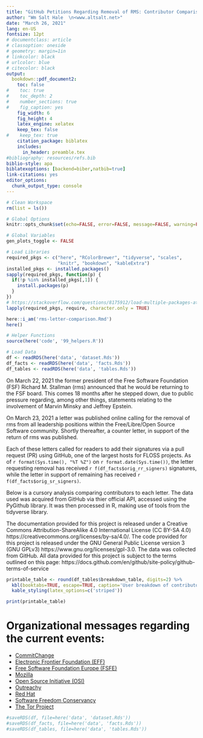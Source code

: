 ```yaml
---
title: "GitHub Petitions Regarding Removal of RMS: Contributor Comparison"
author: "Wm Salt Hale  \n<www.altsalt.net>"
date: "March 26, 2021"
lang: en-US
fontsize: 12pt
# documentclass: article
# classoption: oneside
# geometry: margin=1in
# linkcolor: black
# urlcolor: blue
# citecolor: black
output:
  bookdown::pdf_document2:
    toc: false
#    toc: true
#    toc_depth: 2
#    number_sections: true
#    fig_caption: yes
    fig_width: 6
    fig_height: 4
    latex_engine: xelatex
    keep_tex: false
#    keep_tex: true
    citation_package: biblatex
    includes:
      in_header: preamble.tex
#bibliography: resources/refs.bib
biblio-style: apa
biblatexoptions: [backend=biber,natbib=true]
link-citations: yes
editor_options:
  chunk_output_type: console
---
```


```r
# Clean Workspace
rm(list = ls())

# Global Options
knitr::opts_chunk$set(echo=FALSE, error=FALSE, message=FALSE, warning=FALSE)

# Global Variables
gen_plots_toggle <- FALSE

```

```r
# Load Libraries
required_pkgs <- c("here", "RColorBrewer", "tidyverse", "scales",
                   "knitr", "bookdown", "kableExtra")
installed_pkgs <- installed.packages()
sapply(required_pkgs, function(p) {
  if(!p %in% installed_pkgs[,1]) {
    install.packages(p)
  }
})
# https://stackoverflow.com/questions/8175912/load-multiple-packages-at-once/8176099#8176099
lapply(required_pkgs, require, character.only = TRUE)

here::i_am('rms-letter-comparison.Rmd')
here()

```

```r
# Helper Functions
source(here('code', '99_helpers.R'))

```

```r
# Load Data
df <- readRDS(here('data', 'dataset.Rds'))
df_facts <- readRDS(here('data', 'facts.Rds'))
df_tables <- readRDS(here('data', 'tables.Rds'))

```

On March 22, 2021 the former president of the Free Software Foundation (FSF) Richard M. Stallman (rms) announced that he would be returning to the FSF board.\footnote{\url{https://twitter.com/nixcraft/status/1373905399707955202}} This comes 18 months after he stepped down, due to public pressure regarding, among other things, statements relating to the involvement of Marvin Minsky and Jeffrey Epstein.\footnote{\url{https://itsfoss.com/richard-stallman-controversy}}

On March 23, 2021 a letter was published online calling for the removal of rms from all leadership positions within the Free/Libre/Open Source Software community.\footnote{\url{https://rms-open-letter.github.io/}} Shortly thereafter, a counter letter, in support of the return of rms was published.\footnote{\url{https://rms-support-letter.github.io/}}

Each of these letters called for readers to add their signatures via a pull request (PR) using GitHub, one of the largest hosts for FLOSS projects. As of `r format(Sys.time(), "%T %Z")` on `r format.date(Sys.time())`, the letter requesting removal has received `r f(df_facts$orig_rr_signers)` signatures, while the letter in support of remaining has received `r f(df_facts$orig_sr_signers)`.

Below is a cursory analysis comparing contributors to each letter. The data used was acquired from GitHub via thier official API, accessed using the PyGithub library.\footnote{\url{https://github.com/PyGithub/PyGithub}} It was then processed in R, making use of tools from the tidyverse library.\footnote{\url{https://www.tidyverse.org/}}

The documentation provided for this project is released under a Creative Commons Attribution-ShareAlike 4.0 International License (CC BY-SA 4.0) https://creativecommons.org/licenses/by-sa/4.0/. The code provided for this project is released under the GNU General Public License version 3 (GNU GPLv3) https://www.gnu.org/licenses/gpl-3.0. The data was collected from GitHub. All data provided for this project is subject to the terms outlined on this page: https://docs.github.com/en/github/site-policy/github-terms-of-service


```r
printable_table <- round(df_tables$breakdown_table, digits=2) %>%
  kbl(booktabs=TRUE, escape=TRUE, caption='User breakdown of contributors on GitHub to letters calling for the removal or support of, Richard M. Stallman, respectively.') %>%
  kable_styling(latex_options=c('striped'))

print(printable_table)
```

<!--
```r
# Format facts table for plotting
#facts_table_orig <- facts_table
facts_table$Total <- NULL
facts_table <- rownames_to_column(facts_table, 'metric')
facts_table$metric <- factor(facts_table$metric, levels=facts_table$metric)

facts_table <- facts_table %>%
  pivot_longer(!'metric', names_to='letter', values_to='observation')

# Plot facts table
gg <- ggplot(facts_table, aes(x=metric, y=observation)) +
  geom_bar(aes(fill=letter), stat='identity', position='fill') +
  geom_hline(yintercept=0.5) +
  theme_bw() +
  theme(axis.text.x = element_text(angle=-40, hjust=.1)) +
  labs(fill='Letter to:',
       x=element_blank(),
       y=element_blank()) +
  coord_flip() +
  scale_x_discrete(limits = rev(levels(facts_table$metric))) +
  scale_y_continuous(labels = percent)
```

```r
print(gg)
```
-->

\appendix

# Organizational messages regarding the current events:
- [CommitChange](https://twitter.com/wwahammy/status/1374771022289854465)
- [Electronic Frontier Foundation (EFF)](https://www.eff.org/deeplinks/2021/03/statement-re-election-richard-stallman-fsf-board)
- [Free Software Foundation Europe (FSFE)](https://fsfe.org/news/2021/news-20210324-01.html)
- [Mozilla](https://twitter.com/mozilla/status/1374513444838199304)
- [Open Source Initiative (OSI)](https://opensource.org/OSI_Response)
- [Outreachy](https://www.outreachy.org/blog/2021-03-23/fsf-participation-barred/)
- [Red Hat](https://www.redhat.com/en/blog/red-hat-statement-about-richard-stallmans-return-free-software-foundation-board)
- [Software Freedom Conservancy](https://sfconservancy.org/blog/2021/mar/23/outreachy-fsf/)
- [The Tor Project](https://twitter.com/torproject/status/1374754834050654212)


```r
#saveRDS(df, file=here('data', 'dataset.Rds'))
#saveRDS(df_facts, file=here('data', 'facts.Rds'))
#saveRDS(df_tables, file=here('data', 'tables.Rds'))
```
